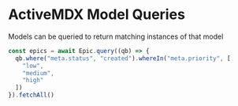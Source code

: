 # ActiveMDX Model Queries

Models can be queried to return matching instances of that model

```javascript
const epics = await Epic.query((qb) => {
  qb.where("meta.status", "created").whereIn("meta.priority", [
    "low",
    "medium",
    "high"
  ])
}).fetchAll()
```
